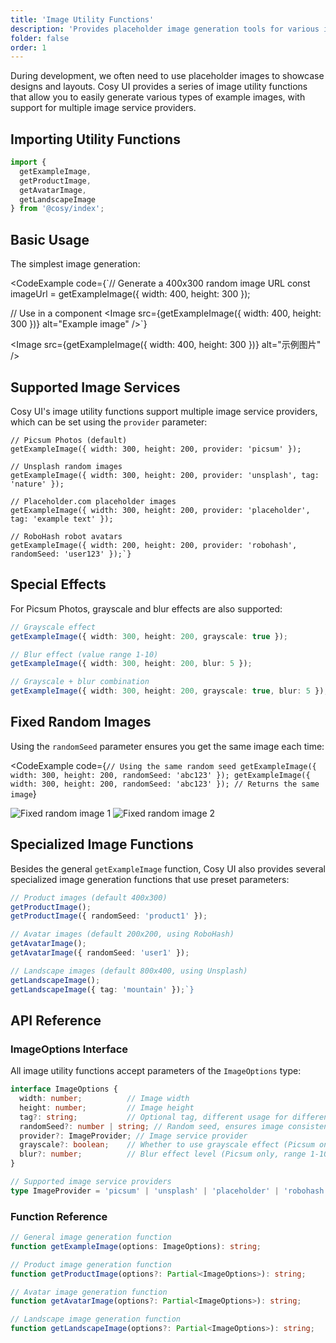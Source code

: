 ```yaml
---
title: 'Image Utility Functions'
description: 'Provides placeholder image generation tools for various image services, supporting features such as random seeds, tags, grayscale, and blur effects'
folder: false
order: 1
---
```



During development, we often need to use placeholder images to showcase designs and layouts. Cosy UI provides a series of image utility functions that allow you to easily generate various types of example images, with support for multiple image service providers.

## Importing Utility Functions

```ts
import { 
  getExampleImage, 
  getProductImage, 
  getAvatarImage, 
  getLandscapeImage 
} from '@cosy/index';
```

## Basic Usage

The simplest image generation:

<CodeExample
  code={`// Generate a 400x300 random image URL
const imageUrl = getExampleImage({ width: 400, height: 300 });

// Use in a component
<Image src={getExampleImage({ width: 400, height: 300 })} alt="Example image" />`}
>
  <Image src={getExampleImage({ width: 400, height: 300 })} alt="示例图片" />
</CodeExample>

## Supported Image Services

Cosy UI's image utility functions support multiple image service providers, which can be set using the `provider` parameter:

```
// Picsum Photos (default)
getExampleImage({ width: 300, height: 200, provider: 'picsum' });

// Unsplash random images
getExampleImage({ width: 300, height: 200, provider: 'unsplash', tag: 'nature' });

// Placeholder.com placeholder images
getExampleImage({ width: 300, height: 200, provider: 'placeholder', tag: 'example text' });

// RoboHash robot avatars
getExampleImage({ width: 200, height: 200, provider: 'robohash', randomSeed: 'user123' });`}
```

## Special Effects

For Picsum Photos, grayscale and blur effects are also supported:

```ts
// Grayscale effect
getExampleImage({ width: 300, height: 200, grayscale: true });

// Blur effect (value range 1-10)
getExampleImage({ width: 300, height: 200, blur: 5 });

// Grayscale + blur combination
getExampleImage({ width: 300, height: 200, grayscale: true, blur: 5 });`}
```

## Fixed Random Images

Using the `randomSeed` parameter ensures you get the same image each time:

<CodeExample
  code={`// Using the same random seed
getExampleImage({ width: 300, height: 200, randomSeed: 'abc123' });
getExampleImage({ width: 300, height: 200, randomSeed: 'abc123' }); // Returns the same image`}
>
  <div class="cosy:grid cosy:grid-cols-2 cosy:gap-4">
    <Image src={getExampleImage({ width: 300, height: 200, randomSeed: 'abc123' })} alt="Fixed random image 1" />
    <Image src={getExampleImage({ width: 300, height: 200, randomSeed: 'abc123' })} alt="Fixed random image 2" />
  </div>
</CodeExample>

## Specialized Image Functions

Besides the general `getExampleImage` function, Cosy UI also provides several specialized image generation functions that use preset parameters:

```ts
// Product images (default 400x300)
getProductImage();
getProductImage({ randomSeed: 'product1' });

// Avatar images (default 200x200, using RoboHash)
getAvatarImage();
getAvatarImage({ randomSeed: 'user1' });

// Landscape images (default 800x400, using Unsplash)
getLandscapeImage();
getLandscapeImage({ tag: 'mountain' });`}
```

## API Reference

### ImageOptions Interface

All image utility functions accept parameters of the `ImageOptions` type:

```ts
interface ImageOptions {
  width: number;          // Image width
  height: number;         // Image height
  tag?: string;           // Optional tag, different usage for different providers
  randomSeed?: number | string; // Random seed, ensures image consistency
  provider?: ImageProvider; // Image service provider
  grayscale?: boolean;    // Whether to use grayscale effect (Picsum only)
  blur?: number;          // Blur effect level (Picsum only, range 1-10)
}

// Supported image service providers
type ImageProvider = 'picsum' | 'unsplash' | 'placeholder' | 'robohash';
```

### Function Reference

```ts
// General image generation function
function getExampleImage(options: ImageOptions): string;

// Product image generation function
function getProductImage(options?: Partial<ImageOptions>): string;

// Avatar image generation function
function getAvatarImage(options?: Partial<ImageOptions>): string;

// Landscape image generation function
function getLandscapeImage(options?: Partial<ImageOptions>): string;
```

